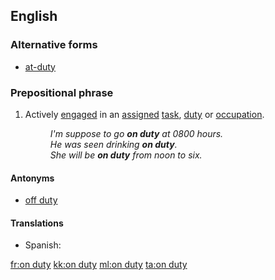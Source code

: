 ==English==

===Alternative forms===
* [[at-duty]]

===Prepositional phrase===
{{head|en|prepositional phrase|head=[[on]] [[duty]]}}

# Actively [[engage]]d in an [[assigned]] [[task]], [[duty]] or [[occupation]].
#: ''I'm suppose to go '''on duty''' at 0800 hours.''
#: ''He was seen drinking '''on duty'''.''
#: ''She will be '''on duty''' from noon to six.''

====Antonyms====
* [[off duty]]

====Translations====
{{trans-top|actively engaged...}}
* Spanish: {{t-|es|de guardia}}
{{trans-mid}}
{{trans-bottom}}

[[fr:on duty]]
[[kk:on duty]]
[[ml:on duty]]
[[ta:on duty]]